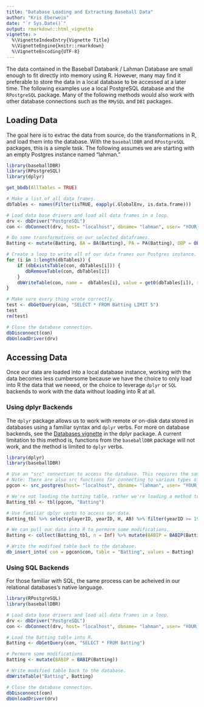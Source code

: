 ```yaml
---
title: "Database Loading and Extracting Baseball Data"
author: "Kris Eberwein"
date: "`r Sys.Date()`"
output: rmarkdown::html_vignette
vignette: >
  %\VignetteIndexEntry{Vignette Title}
  %\VignetteEngine{knitr::rmarkdown}
  %\VignetteEncoding{UTF-8}
---
```


The data contained in the Baseball Databank / Lahman Database are small enough to fit directly into memory using R. However, many may find it preferable to store the data in a local database to be accessed at a later time. The following examples use a local PostgreSQL database and the `RPostgreSQL` package. Many of the following methods would also work with other database connections such as the `RMySQL` and `DBI` packages.

## Loading Data

The goal here is to extrac the data from source, do the transformations in R, and load them into the database. With the `baseballDBR` and `RPostgreSQL` packages, this is a simple task. The following assumes we are starting with an empty Postgres instance named "lahman."

```r
library(baseballDBR)
library(RPostgreSQL)
library(dplyr)

get_bbdb(AllTables = TRUE)

# Make a list of all data frames.
dbTables <- names(Filter(isTRUE, eapply(.GlobalEnv, is.data.frame)))

# Load data base drivers and load all data frames in a loop.
drv <- dbDriver("PostgreSQL")
con <- dbConnect(drv, host= "localhost", dbname= "lahman", user= "YOUR_USERNAME", password = "YOUR_PASSWORD")

# Do some transformations on our selected dataframes.
Batting <- mutate(Batting, BA = BA(Batting), PA = PA(Batting), OBP = OBP(Batting), OPS = OPS(Batting))

# Create a loop to write all of our data frames our Postgres instance.
for (i in 1:length(dbTables)) { 
    if (dbExistsTable(con, dbTables[i])) {
       dbRemoveTable(con, dbTables[i])
    }
    dbWriteTable(con, name =  dbTables[i], value = get0(dbTables[i]), row.names = FALSE) 
}

# Make sure every thing wrote correctly.
test <- dbGetQuery(con, "SELECT * FROM Batting LIMIT 5")
test
rm(test)

# Close the database connection.
dbDisconnect(con)
dbUnloadDriver(drv)
```

## Accessing Data

Once our data are loaded into a local database instance, working with the data becomes less cumbersome because we have the choice to only load into R the data that we neeed, or the choice to leverage `dplyr` or `SQL` backends to work with the data without loading into R at all.

### Using dplyr Backends

The `dplyr` package allows us to work with remote or on-disk data stored in databases using a familiar syntax and `dplyr` verbs. For more on database backends, see the [Databases vignette](https://cran.r-project.org/web/packages/dplyr/vignettes/databases.html) in the dplyr package. A current limitation to this method is, functions from the `baseballDBR` package will not work, and the method is limited to `dplyr` verbs.

```r
library(dplyr)
library(baseballDBR)

# Use an "src" connection to access the database. This requires the same arguments that RPostreSQL uses to connect to the database.
# Note: There are also src functions for connecting to various types of databases.
pgcon <- src_postgres(host= "localhost", dbname= "lahman", user= "YOUR_USERNAME", password = "YOUR_PASSWORD")

# We're not laoding the batting table, rather we're loading a method to access it.
Batting_tbl <- tbl(pgcon, "Batting")

# Use familiar dplyr verbs to access our data.
Batting_tbl %>% select(playerID, yearID, H, AB) %>% filter(yearID >= 1900)

# We can pull our data into R to permorm some modifications.
Batting <- collect(Batting_tbl, n = Inf) %>% mutate(BABIP = BABIP(Batting))

# Write the modified table back to the database.
db_insert_into( con = pgcon$con, table = "Batting", values = Batting)

```

### Using SQL Backends

For those familiar with SQL, the same process can be acheived in our relational databases's native language.

```r
library(RPostgreSQL)
library(baseballDBR)

# Load data base drivers and load all data frames in a loop.
drv <- dbDriver("PostgreSQL")
con <- dbConnect(drv, host= "localhost", dbname= "lahman", user= "YOUR_USERNAME", password = "YOUR_PASSWORD")

# Load the Batting table into R.
Batting <- dbGetQuery(con, "SELECT * FROM Batting")

# Permorm some modifications.
Batting <- mutate(BABIP = BABIP(Batting))

# Write modified table back to the database.
dbWriteTable("Batting", Batting)

# Close the database connection.
dbDisconnect(con)
dbUnloadDriver(drv)

```

